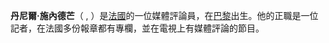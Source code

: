 {{expand|time=2015-04-23T02:39:04+00:00}}
{{unreferenced|time=2015-04-23T02:39:04+00:00}}
'''丹尼爾·施內德芒'''（{{lang|fr|Daniel Schneidermann}} , {{bd|1958年|4月5日|catIdx=Schneidermann, Daniel}}）是[[法國|法國]]的一位媒體評論員，在[[巴黎|巴黎]]出生。他的正職是一位記者，在法國多份報章都有專欄，並在電視上有媒體評論的節目。

{{Authority control}}
{{France-bio-stub}}